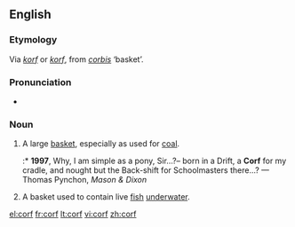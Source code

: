==English==

===Etymology===
Via {{etyl|gml}} ''[[korf]]'' or {{etyl|dum}} ''[[korf]]'', from {{etyl|la}} ''[[corbis]]'' ‘basket’.

===Pronunciation===
* {{IPA|/kɔːf/}}

===Noun===
{{en-noun|corves|pl2=''the obsolete'' {{defdate|17ᵗʰ C.}} '''[[corfes]]'''}}

# {{mining}} A large [[basket]], especially as used for [[coal]].
#:* '''1997''', Why, I am simple as a pony, Sir…?– born in a Drift, a '''Corf''' for my cradle, and nought but the Back-shift for Schoolmasters there…? — Thomas Pynchon, ''Mason & Dixon''
# A basket used to contain live [[fish]] [[underwater]].

[[el:corf]]
[[fr:corf]]
[[lt:corf]]
[[vi:corf]]
[[zh:corf]]